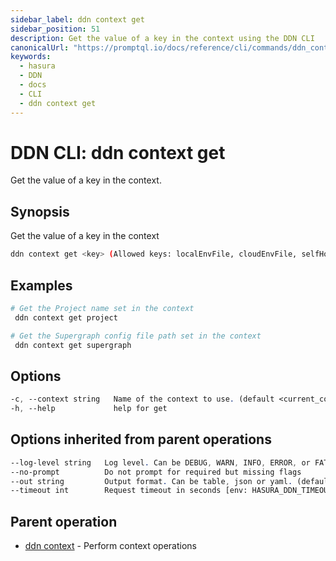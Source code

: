 ```yaml
---
sidebar_label: ddn context get
sidebar_position: 51
description: Get the value of a key in the context using the DDN CLI
canonicalUrl: "https://promptql.io/docs/reference/cli/commands/ddn_context_get"
keywords:
  - hasura
  - DDN
  - docs
  - CLI
  - ddn context get
---
```


# DDN CLI: ddn context get

Get the value of a key in the context.

## Synopsis

Get the value of a key in the context

```bash
ddn context get <key> (Allowed keys: localEnvFile, cloudEnvFile, selfHostedDataPlane, noBuildConnectors, project, supergraph, subgraph) [flags]
```

## Examples

```bash
# Get the Project name set in the context
 ddn context get project

# Get the Supergraph config file path set in the context
 ddn context get supergraph
```

## Options

```sass
-c, --context string   Name of the context to use. (default <current_context>)
-h, --help             help for get
```

## Options inherited from parent operations

```sass
--log-level string   Log level. Can be DEBUG, WARN, INFO, ERROR, or FATAL. (default "INFO")
--no-prompt          Do not prompt for required but missing flags
--out string         Output format. Can be table, json or yaml. (default "table")
--timeout int        Request timeout in seconds [env: HASURA_DDN_TIMEOUT] (default 100)
```

## Parent operation

- [ddn context](/reference/cli/commands/ddn_context) - Perform context operations
